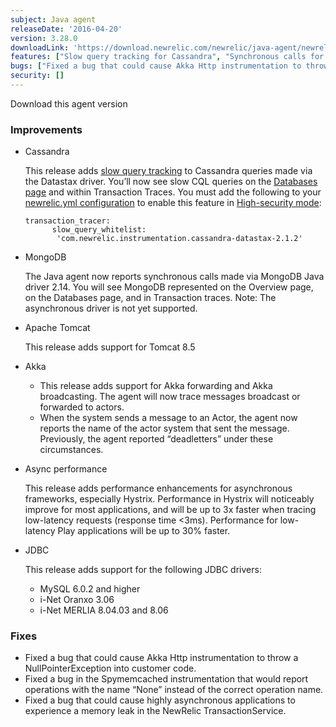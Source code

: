 ```yaml
---
subject: Java agent
releaseDate: '2016-04-20'
version: 3.28.0
downloadLink: 'https://download.newrelic.com/newrelic/java-agent/newrelic-agent/3.28.0/'
features: ["Slow query tracking for Cassandra", "Synchronous calls for MongoDB Java driver 2.14", "Apache Tomcat 8.5", "Support for Akka forwarding and Akka broadcasting", "Support for additional JDBC drivers"]
bugs: ["Fixed a bug that could cause Akka Http instrumentation to throw a NullPointerException", "Fixed a bug in the Spymemcached instrumentation that would report operations with the name None instead of the correct operation name", "Fixed a bug that could cause highly asynchronous applications to experience a memory leak"]
security: []
---
```


<ButtonGroup>
  <ButtonLink
    role="button"
    to="https://download.newrelic.com/newrelic/java-agent/newrelic-agent/3.28.0/"
    variant="primary"
  >
    Download this agent version
  </ButtonLink>
</ButtonGroup>

### Improvements

* Cassandra

  This release adds [slow query tracking](https://docs.newrelic.com/docs/apm/applications-menu/monitoring/viewing-slow-query-details) to Cassandra queries made via the Datastax driver. You’ll now see slow CQL queries on the [Databases page](https://docs.newrelic.com/docs/apm/applications-menu/monitoring/databases-slow-queries-page) and within Transaction Traces. You must add the following to your [newrelic.yml configuration](https://docs.newrelic.com/docs/agents/java-agent/configuration/java-agent-configuration-config-file) to enable this feature in [High-security mode](https://docs.newrelic.com/docs/agents/manage-apm-agents/configuration/high-security-mode):

  ```
  transaction_tracer:
        slow_query_whitelist: 
         'com.newrelic.instrumentation.cassandra-datastax-2.1.2'
  ```
* MongoDB

  The Java agent now reports synchronous calls made via MongoDB Java driver 2.14. You will see MongoDB represented on the Overview page, on the Databases page, and in Transaction traces. Note: The asynchronous driver is not yet supported.
* Apache Tomcat

  This release adds support for Tomcat 8.5
* Akka

  * This release adds support for Akka forwarding and Akka broadcasting. The agent will now trace messages broadcast or forwarded to actors.
  * When the system sends a message to an Actor, the agent now reports the name of the actor system that sent the message. Previously, the agent reported “deadletters” under these circumstances.
* Async performance

  This release adds performance enhancements for asynchronous frameworks, especially Hystrix. Performance in Hystrix will noticeably improve for most applications, and will be up to 3x faster when tracing low-latency requests (response time &lt;3ms). Performance for low-latency Play applications will be up to 30% faster.
* JDBC

  This release adds support for the following JDBC drivers:

  * MySQL 6.0.2 and higher
  * i-Net Oranxo 3.06
  * i-Net MERLIA 8.04.03 and 8.06

### Fixes

* Fixed a bug that could cause Akka Http instrumentation to throw a NullPointerException into customer code.
* Fixed a bug in the Spymemcached instrumentation that would report operations with the name “None” instead of the correct operation name.
* Fixed a bug that could cause highly asynchronous applications to experience a memory leak in the NewRelic TransactionService.
